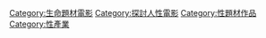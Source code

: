 [[Category:生命題材電影|Category:生命題材電影]]
[[Category:探討人性電影|Category:探討人性電影]]
[[Category:性題材作品|Category:性題材作品]]
[[Category:性產業|Category:性產業]]